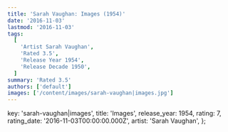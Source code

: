 ```yaml
---
title: 'Sarah Vaughan: Images (1954)'
date: '2016-11-03'
lastmod: '2016-11-03'
tags:
  [
    'Artist Sarah Vaughan',
    'Rated 3.5',
    'Release Year 1954',
    'Release Decade 1950',
  ]
summary: 'Rated 3.5'
authors: ['default']
images: ['/content/images/sarah-vaughan|images.jpg']
---
```


  key: 'sarah-vaughan|images',
  title: 'Images',
  release_year: 1954,
  rating: 7,
  rating_date: '2016-11-03T00:00:00.000Z',
  artist: 'Sarah Vaughan',
};

<MusicRating data={data} />
